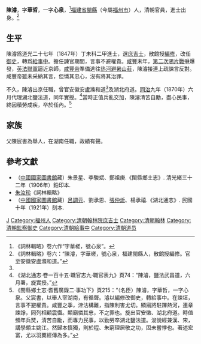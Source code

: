 '''陳濬'''，字'''華哲'''，一字'''心泉'''，<ref>《詞林輯略》卷六作“字華槎，號心泉”。</ref>[[福建省|福建省]][[閩縣|閩縣]]（今屬[[福州市|福州市]]）人，清朝官員，進士出身。<ref name="詞林">《詞林輯略》卷六：“陳濬，字華槎，號心泉，福建閩縣人，散館授編修。官至安徽安盧滌和道。”</ref>

== 生平 ==
陳濬爲道光二十七年（1847年）丁未科二甲進士，選[[庶吉士|庶吉士]]，散館授[[編修|編修]]，改任[[御史|御史]]，轉爲[[給事中|給事中]]。擔任諫官期間，言事不避權貴。[[咸豐_(年號)|咸豐]]末年，[[第二次鴉片戰爭|第二次鴉片戰爭]]爆發，[[英法聯軍|英法聯軍]]逼近京師，[[咸豐帝|咸豐帝]]準備逃往[[热河|热河]][[避暑山莊|避暑山莊]]，陳濬接連上疏諫言反對。咸豐帝雖未采納其言，但憐其忠心，沒有將其治罪。

不久，陳濬出京任職，曾官安徽安盧滌和道<ref name="詞林" />及湖北府道。[[同治|同治]]九年（1870年）六月代理湖北鹽法道，同年實授。<ref>《湖北通志·卷一百十五·職官志九·職官表九》頁74：“陳濬，鹽法武昌道，六月署，旋實授。”</ref>當時正值兵亂交加，陳濬清苦自勵，盡心民事，終因積勞成疾，卒於任內。<ref>《閩縣鄉土志·耆舊廣錄二·事功下》頁215：“（名臣）陳濬，字華哲，一字心泉。父宸書，以舉人宰湖南，有循聲。濬以編修改御史，轉給事中。在諫垣，言事不避權貴。咸豐之季，津沽構難，指陳利害尤切。顯廟將駐蹕熱河，連章諫諍，同列相顧震懾。顯廟憐其忠，不之罪也。旋出官安徽、湖北府道。時值頻年兵燹，清苦自勵，而專力民事，以勤勞卒湖北鹽法道。浚說經兼漢、宋，講學頗主姚江。然歸本慎獨，則於程、朱窮理居敬之功，固未嘗悖也。著述宏富，尤以羽翼經傳為多。”</ref>

== 家族 ==
父陳宸書為舉人，在湖南任職，政績有聲。

==參考文獻==
{{reflist}}
*（[[中國國家圖書館|中國國家圖書館]]藏）朱景星、李駿斌、鄭祖庚.《閩縣鄉土志》. 清光緒三十二年（1906年）鉛印本.
* [[朱汝珍|朱汝珍]]《詞林輯略》
*（[[中國國家圖書館|中國國家圖書館]]藏）[[呂調元|呂調元]]、劉承恩、[[張仲炘|張仲炘]]、楊承禧.《湖北通志》. 民國十年（1921年）刻本.

{{道光二十七年丁未科殿試金榜}}

{{Authority control}}

{{DEFAULTSORT:Chen陳}}
[[Category:陳姓|J]]
[[Category:福州人|Category:福州人]]
[[Category:清朝翰林院庶吉士|Category:清朝翰林院庶吉士]]
[[Category:清朝翰林|Category:清朝翰林]]
[[Category:清朝監察御史|Category:清朝監察御史]]
[[Category:清朝給事中|Category:清朝給事中]]
[[Category:清朝道员|Category:清朝道员]]


{{清朝人物小作品}}